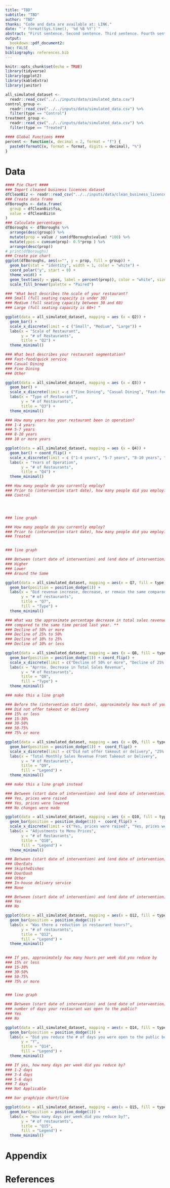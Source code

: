 ```yaml
---
title: "TBD"
subtitle: "TBD"
author: "TBD"
thanks: "Code and data are available at: LINK."
date: "`r format(Sys.time(), '%d %B %Y')`"
abstract: "First sentence. Second sentence. Third sentence. Fourth sentence."
output:
  bookdown::pdf_document2:
toc: FALSE
bibliography: references.bib
---
```


```r
knitr::opts_chunk$set(echo = TRUE)
library(tidyverse)
library(ggplot2)
library(kableExtra)
library(janitor)

all_simulated_dataset <- 
  readr::read_csv("../../inputs/data/simulated_data.csv")
control_group <-
  readr::read_csv("../../inputs/data/simulated_data.csv") %>%
  filter(type == "Control")
treatment_group <-
  readr::read_csv("../../inputs/data/simulated_data.csv") %>%
  filter(type == "Treated")
```

```r
#### Global Functions ####
percent <- function(x, decimal = 2, format = "f") {   
  paste0(formatC(x, format = format, digits = decimal), "%")
}
```

# Data

```r
#### Pie Chart ####
### Import cleaned business licences dataset
dfCleanBiz <- readr::read_csv("../../inputs/data/clean_business_licences.csv")
### Create data frame
dfBoroughs <- data.frame(
  group = dfCleanBiz$fsa,
  value = dfCleanBiz$n
)
### Calculate percentages
dfBoroughs <- dfBoroughs %>% 
  arrange(desc(group)) %>%
  mutate(prop = value / sum(dfBoroughs$value) *100) %>%
  mutate(ypos = cumsum(prop)- 0.5*prop ) %>%
  arrange(desc(prop))
# print(dfBoroughs)
### Create pie chart
ggplot(dfBoroughs, aes(x="", y = prop, fill = group)) +
  geom_bar(stat = "identity", width = 1, color = "white") +
  coord_polar("y", start = 0) +
  theme_void() + 
  geom_text(aes(y = ypos, label = percent(prop)), color = "white", size=3) +
  scale_fill_brewer(palette = "Paired")
```

```r
### "What best describes the scale of your restaurant?
### Small (full seating capacity is under 30)
### Medium (full seating capacity between 30 and 60)
### Large (full seating capacity is 60+) "

ggplot(data = all_simulated_dataset, mapping = aes (x = Q2)) +
  geom_bar() +
  scale_x_discrete(limit = c ("Small", "Medium", "Large")) +
  labs(x = "Scale of Restaurant",
       y = "# of Restaurants",
       title = "Q2") +
  theme_minimal()

```

```r
### What best describes your restaurant segmentation?
### Fast-food/quick service
### Casual Dining
### Fine Dining
### Other

ggplot(data = all_simulated_dataset, mapping = aes (x = Q3)) +
  geom_bar() +
  scale_x_discrete(limit = c ("Fine Dining", "Casual Dining", "Fast-food/quick service", "Other")) +
  labs(x = "Type of Restaurant",
       y = "# of Restaurants",
       title = "Q3") +
  theme_minimal()


```

```r
### How many years has your restaurant been in operation?
### 1-4 years
### 5-7 years
### 8-10 years
### 10 or more years

ggplot(data = all_simulated_dataset, mapping = aes (x = Q4)) +
  geom_bar() + coord_flip() +
  scale_x_discrete(limit = c ("1-4 years", "5-7 years", "8-10 years", "10 or more years")) +
  labs(x = "Years of Operation",
       y = "# of Restaurants",
       title = "Q4") +
  theme_minimal()

```

```r
### How many people do you currently employ?
### Prior to (intervention start date), how many people did you employ?
### Control




### line graph

```

```r
### How many people do you currently employ?
### Prior to (intervention start date), how many people did you employ?
### Treated


### line graph

```

```r
### Between (start date of intervention) and (end date of intervention) was your total sales revenue higher, lower, or about the same as it was ### during the same length of time last month.**
### Higher
### Lower
### Around the Same

ggplot(data = all_simulated_dataset, mapping = aes(x = Q7, fill = type)) + 
  geom_bar(position = position_dodge(1)) +
  labs(x = "Did revenue increase, decrease, or remain the same compared to last month?",
       y = "# of restaurants",
       title = "Q7",
       fill = "Type") +
  theme_minimal()

```

```r
### What was the approximate percentage decrease in total sales revenue between (start date of intervention) and (end date of intervention) 
### compared to the same time period last year. **
### Decline of 50% or more
### Decline of 25% to 50%
### Decline of 10% to 25%
### Decline of 10% or less

ggplot(data = all_simulated_dataset, mapping = aes (x = Q8, fill = type)) +
  geom_bar(position = position_dodge(1)) + coord_flip() +
  scale_x_discrete(limit = c("Decline of 50% or more", "Decline of 25% to 50%", "Decline of 10% to 25%", "Decline of 10% or less")) + 
  labs(x = "Aprrox. Decrease in Total Sales Revenue",
       y = "# of Restaurants",
       title = "Q8",
       fill = "Type") +
  theme_minimal()

### make this a line graph

```

```r
### Before the (intervention start date), approximately how much of your total monthly sales revenue came from takeout or delivery?
### Did not offer takeout or delivery
### 15% or less
### 15-30%
### 30-50%
### 50-75%
### 75% or more

ggplot(data = all_simulated_dataset, mapping = aes (x = Q9, fill = type)) +
  geom_bar(position = position_dodge(1)) +  coord_flip() + 
  scale_x_discrete(limit = c("Did not offer takeout or delivery", "25% or less", "25-50%", "50-75%", "75% or more")) + 
  labs(x = "Total Monthly Sales Revenue Fromt Takeout or Delivery",
       y = "# of Restaurants",
       title = "Q9",
       fill = "Legend") +
  theme_minimal()

### make this a line graph instead
```

```r
### Between (start date of intervention) and (end date of intervention), did you make any adjustments to your menu prices?
### Yes, prices were raised
### Yes, prices were lowered
### No changes were made

ggplot(data = all_simulated_dataset, mapping = aes (x = Q10, fill = type)) +
  geom_bar(position = position_dodge(1)) +  coord_flip() + 
  scale_x_discrete(limit = c("Yes, prices were raised", "Yes, prices were lowered", "No changes were made")) + 
  labs(x = "Adjustments to Menu Prices",
       y = "# of Restaurants",
       title = "Q10",
       fill = "Legend") +
  theme_minimal()

```


```r
### Between (start date of intervention) and (end date of intervention), which food courier service did you receive the most orders from?
### UberEats
### SkiptheDishes 
### DoorDash
### Other
### In-house delivery service
### None

```


```r
### Between (start date of intervention) and (end date of intervention) did you reduce your ### restaurant’s hours of operation?
### Yes
### No

ggplot(data = all_simulated_dataset, mapping = aes(x = Q12, fill = type)) +
  geom_bar(position = position_dodge(1)) +
  labs(x = "Was there a reduction in restaurant hours?",
       y = "# of restaurants",
       title = "Q12",
       fill = "Legend") +
  theme_minimal()
  

```

```r
### If yes, approximately how many hours per week did you reduce by
### 15% or less
### 15-30%
### 30-50%
### 50-75%
### 75% or more


### line graph

```


```r
### Between (start date of intervention) and (end date of intervention) did you reduce the 
### number of days your restaurant was open to the public?
### Yes
### No 

ggplot(data = all_simulated_dataset, mapping = aes(x = Q14, fill = type)) +
  geom_bar(position = position_dodge(1)) +
  labs(x = "Did you reduce the # of days you were open to the public between (start date) and (end date)?",
       y = "Y",
       title = "Q14",
       fill = "Legend") +
  theme_minimal()

```


```r
### If yes, how many days per week did you reduce by?
### 1-2 days
### 3-4 days
### 5-6 days
### 7 days
### Not Applicable

### bar graph/pie chart/line

ggplot(data = all_simulated_dataset, mapping = aes(x = Q15, fill = type)) +
  geom_bar(position = position_dodge(1)) +
  labs(x = "How many days per week did you reduce by?",
       y = "# of restaurants",
       title = "Q15",
       fill = "Legend") +
  theme_minimal()

```


\newpage

# Appendix {-}

\newpage


# References